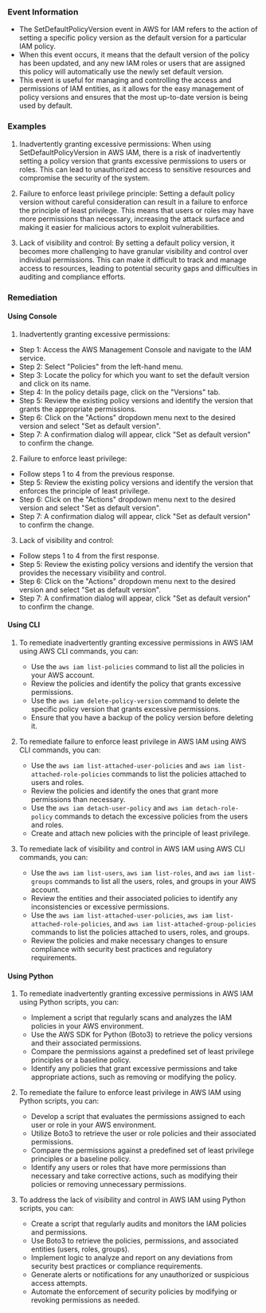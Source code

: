 
### Event Information

- The SetDefaultPolicyVersion event in AWS for IAM refers to the action of setting a specific policy version as the default version for a particular IAM policy.
- When this event occurs, it means that the default version of the policy has been updated, and any new IAM roles or users that are assigned this policy will automatically use the newly set default version.
- This event is useful for managing and controlling the access and permissions of IAM entities, as it allows for the easy management of policy versions and ensures that the most up-to-date version is being used by default.


### Examples

1. Inadvertently granting excessive permissions: When using SetDefaultPolicyVersion in AWS IAM, there is a risk of inadvertently setting a policy version that grants excessive permissions to users or roles. This can lead to unauthorized access to sensitive resources and compromise the security of the system.

2. Failure to enforce least privilege principle: Setting a default policy version without careful consideration can result in a failure to enforce the principle of least privilege. This means that users or roles may have more permissions than necessary, increasing the attack surface and making it easier for malicious actors to exploit vulnerabilities.

3. Lack of visibility and control: By setting a default policy version, it becomes more challenging to have granular visibility and control over individual permissions. This can make it difficult to track and manage access to resources, leading to potential security gaps and difficulties in auditing and compliance efforts.

### Remediation

#### Using Console

1. Inadvertently granting excessive permissions:
- Step 1: Access the AWS Management Console and navigate to the IAM service.
- Step 2: Select "Policies" from the left-hand menu.
- Step 3: Locate the policy for which you want to set the default version and click on its name.
- Step 4: In the policy details page, click on the "Versions" tab.
- Step 5: Review the existing policy versions and identify the version that grants the appropriate permissions.
- Step 6: Click on the "Actions" dropdown menu next to the desired version and select "Set as default version".
- Step 7: A confirmation dialog will appear, click "Set as default version" to confirm the change.

2. Failure to enforce least privilege:
- Follow steps 1 to 4 from the previous response.
- Step 5: Review the existing policy versions and identify the version that enforces the principle of least privilege.
- Step 6: Click on the "Actions" dropdown menu next to the desired version and select "Set as default version".
- Step 7: A confirmation dialog will appear, click "Set as default version" to confirm the change.

3. Lack of visibility and control:
- Follow steps 1 to 4 from the first response.
- Step 5: Review the existing policy versions and identify the version that provides the necessary visibility and control.
- Step 6: Click on the "Actions" dropdown menu next to the desired version and select "Set as default version".
- Step 7: A confirmation dialog will appear, click "Set as default version" to confirm the change.

#### Using CLI

1. To remediate inadvertently granting excessive permissions in AWS IAM using AWS CLI commands, you can:
   - Use the `aws iam list-policies` command to list all the policies in your AWS account.
   - Review the policies and identify the policy that grants excessive permissions.
   - Use the `aws iam delete-policy-version` command to delete the specific policy version that grants excessive permissions.
   - Ensure that you have a backup of the policy version before deleting it.

2. To remediate failure to enforce least privilege in AWS IAM using AWS CLI commands, you can:
   - Use the `aws iam list-attached-user-policies` and `aws iam list-attached-role-policies` commands to list the policies attached to users and roles.
   - Review the policies and identify the ones that grant more permissions than necessary.
   - Use the `aws iam detach-user-policy` and `aws iam detach-role-policy` commands to detach the excessive policies from the users and roles.
   - Create and attach new policies with the principle of least privilege.

3. To remediate lack of visibility and control in AWS IAM using AWS CLI commands, you can:
   - Use the `aws iam list-users`, `aws iam list-roles`, and `aws iam list-groups` commands to list all the users, roles, and groups in your AWS account.
   - Review the entities and their associated policies to identify any inconsistencies or excessive permissions.
   - Use the `aws iam list-attached-user-policies`, `aws iam list-attached-role-policies`, and `aws iam list-attached-group-policies` commands to list the policies attached to users, roles, and groups.
   - Review the policies and make necessary changes to ensure compliance with security best practices and regulatory requirements.

#### Using Python

1. To remediate inadvertently granting excessive permissions in AWS IAM using Python scripts, you can:
   - Implement a script that regularly scans and analyzes the IAM policies in your AWS environment.
   - Use the AWS SDK for Python (Boto3) to retrieve the policy versions and their associated permissions.
   - Compare the permissions against a predefined set of least privilege principles or a baseline policy.
   - Identify any policies that grant excessive permissions and take appropriate actions, such as removing or modifying the policy.

2. To remediate the failure to enforce least privilege in AWS IAM using Python scripts, you can:
   - Develop a script that evaluates the permissions assigned to each user or role in your AWS environment.
   - Utilize Boto3 to retrieve the user or role policies and their associated permissions.
   - Compare the permissions against a predefined set of least privilege principles or a baseline policy.
   - Identify any users or roles that have more permissions than necessary and take corrective actions, such as modifying their policies or removing unnecessary permissions.

3. To address the lack of visibility and control in AWS IAM using Python scripts, you can:
   - Create a script that regularly audits and monitors the IAM policies and permissions.
   - Use Boto3 to retrieve the policies, permissions, and associated entities (users, roles, groups).
   - Implement logic to analyze and report on any deviations from security best practices or compliance requirements.
   - Generate alerts or notifications for any unauthorized or suspicious access attempts.
   - Automate the enforcement of security policies by modifying or revoking permissions as needed.

